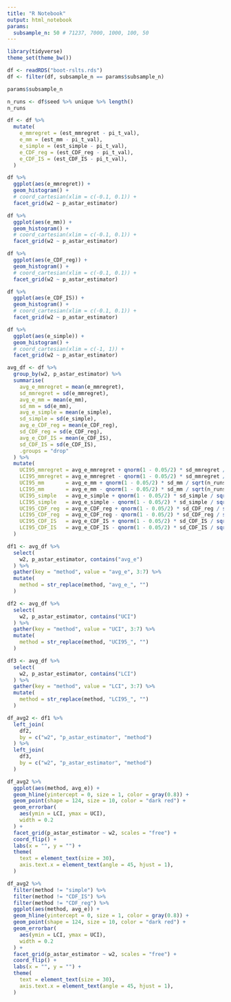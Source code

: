 ```yaml
---
title: "R Notebook"
output: html_notebook
params: 
  subsample_n: 50 # 71237, 7000, 1000, 100, 50
---
```


```r
library(tidyverse)
theme_set(theme_bw())
```

```r
df <- readRDS("boot-rslts.rds")
df <- filter(df, subsample_n == params$subsample_n)
```

```r
params$subsample_n
```

```r
n_runs <- df$seed %>% unique %>% length()
n_runs
```

```r
df <- df %>% 
  mutate(
    e_mmregret = (est_mmregret - pi_t_val),
    e_mm = (est_mm - pi_t_val),
    e_simple = (est_simple - pi_t_val),
    e_CDF_reg = (est_CDF_reg - pi_t_val),
    e_CDF_IS = (est_CDF_IS - pi_t_val),
  )
```

```r
df %>% 
  ggplot(aes(e_mmregret)) + 
  geom_histogram() + 
  # coord_cartesian(xlim = c(-0.1, 0.1)) +
  facet_grid(w2 ~ p_astar_estimator)
```

```r
df %>% 
  ggplot(aes(e_mm)) + 
  geom_histogram() + 
  # coord_cartesian(xlim = c(-0.1, 0.1)) +
  facet_grid(w2 ~ p_astar_estimator)
```

```r
df %>% 
  ggplot(aes(e_CDF_reg)) + 
  geom_histogram() + 
  # coord_cartesian(xlim = c(-0.1, 0.1)) +
  facet_grid(w2 ~ p_astar_estimator)
```

```r
df %>% 
  ggplot(aes(e_CDF_IS)) + 
  geom_histogram() + 
  # coord_cartesian(xlim = c(-0.1, 0.1)) +
  facet_grid(w2 ~ p_astar_estimator)
```

```r
df %>% 
  ggplot(aes(e_simple)) + 
  geom_histogram() + 
  # coord_cartesian(xlim = c(-1, 1)) +
  facet_grid(w2 ~ p_astar_estimator)
```

```r
avg_df <- df %>% 
  group_by(w2, p_astar_estimator) %>% 
  summarise(
    avg_e_mmregret = mean(e_mmregret),
    sd_mmregret = sd(e_mmregret),
    avg_e_mm = mean(e_mm),
    sd_mm = sd(e_mm),
    avg_e_simple = mean(e_simple),
    sd_simple = sd(e_simple),
    avg_e_CDF_reg = mean(e_CDF_reg),
    sd_CDF_reg = sd(e_CDF_reg),
    avg_e_CDF_IS = mean(e_CDF_IS),
    sd_CDF_IS = sd(e_CDF_IS),
    .groups = "drop"
  ) %>% 
  mutate(
    UCI95_mmregret = avg_e_mmregret + qnorm(1 - 0.05/2) * sd_mmregret / sqrt(n_runs),
    LCI95_mmregret = avg_e_mmregret - qnorm(1 - 0.05/2) * sd_mmregret / sqrt(n_runs),
    UCI95_mm       = avg_e_mm + qnorm(1 - 0.05/2) * sd_mm / sqrt(n_runs),
    LCI95_mm       = avg_e_mm - qnorm(1 - 0.05/2) * sd_mm / sqrt(n_runs),
    UCI95_simple   = avg_e_simple + qnorm(1 - 0.05/2) * sd_simple / sqrt(n_runs),
    LCI95_simple   = avg_e_simple - qnorm(1 - 0.05/2) * sd_simple / sqrt(n_runs),
    UCI95_CDF_reg  = avg_e_CDF_reg + qnorm(1 - 0.05/2) * sd_CDF_reg / sqrt(n_runs),
    LCI95_CDF_reg  = avg_e_CDF_reg - qnorm(1 - 0.05/2) * sd_CDF_reg / sqrt(n_runs),
    UCI95_CDF_IS   = avg_e_CDF_IS + qnorm(1 - 0.05/2) * sd_CDF_IS / sqrt(n_runs),
    LCI95_CDF_IS   = avg_e_CDF_IS - qnorm(1 - 0.05/2) * sd_CDF_IS / sqrt(n_runs),
  )
```

```r
df1 <- avg_df %>% 
  select(
    w2, p_astar_estimator, contains("avg_e")
  ) %>% 
  gather(key = "method", value = "avg_e", 3:7) %>% 
  mutate(
    method = str_replace(method, "avg_e_", "")
  )

df2 <- avg_df %>% 
  select(
    w2, p_astar_estimator, contains("UCI")
  ) %>% 
  gather(key = "method", value = "UCI", 3:7) %>% 
  mutate(
    method = str_replace(method, "UCI95_", "")
  )

df3 <- avg_df %>% 
  select(
    w2, p_astar_estimator, contains("LCI")
  ) %>% 
  gather(key = "method", value = "LCI", 3:7) %>% 
  mutate(
    method = str_replace(method, "LCI95_", "")
  )

df_avg2 <- df1 %>% 
  left_join(
    df2, 
    by = c("w2", "p_astar_estimator", "method")
  ) %>% 
  left_join(
    df3, 
    by = c("w2", "p_astar_estimator", "method")
  )
```

```r
df_avg2 %>% 
  ggplot(aes(method, avg_e)) + 
  geom_hline(yintercept = 0, size = 1, color = gray(0.8)) +
  geom_point(shape = 124, size = 10, color = "dark red") + 
  geom_errorbar(
    aes(ymin = LCI, ymax = UCI), 
    width = 0.2
  ) + 
  facet_grid(p_astar_estimator ~ w2, scales = "free") + 
  coord_flip() +
  labs(x = "", y = "") + 
  theme(
    text = element_text(size = 30), 
    axis.text.x = element_text(angle = 45, hjust = 1), 
  )
```

```r
df_avg2 %>% 
  filter(method != "simple") %>% 
  filter(method != "CDF_IS") %>% 
  filter(method != "CDF_reg") %>% 
  ggplot(aes(method, avg_e)) + 
  geom_hline(yintercept = 0, size = 1, color = gray(0.8)) +
  geom_point(shape = 124, size = 10, color = "dark red") + 
  geom_errorbar(
    aes(ymin = LCI, ymax = UCI), 
    width = 0.2
  ) + 
  facet_grid(p_astar_estimator ~ w2, scales = "free") + 
  coord_flip() +
  labs(x = "", y = "") + 
  theme(
    text = element_text(size = 30), 
    axis.text.x = element_text(angle = 45, hjust = 1), 
  )
```


